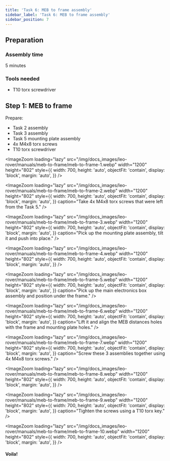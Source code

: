 ```yaml
---
title: 'Task 6: MEB to frame assembly'
sidebar_label: 'Task 6: MEB to frame assembly'
sidebar_position: 7
---
```



## Preparation

### Assembly time

5 minutes

### Tools needed

- T10 torx screwdriver

## Step 1: MEB to frame

Prepare:

- Task 2 assembly
- Task 3 assembly
- Task 5 mounting plate assembly
- 4x M4x8 torx screws
- T10 torx screwdriver

<ImageZoom
  loading="lazy"
  src="/img/docs_images/leo-rover/manuals/meb-to-frame/meb-to-frame-1.webp"
  width="1200"
  height="802"
  style={{
    width: 700,
    height: 'auto',
    objectFit: 'contain',
    display: 'block',
    margin: 'auto',
  }}
/>

<ImageZoom
  loading="lazy"
  src="/img/docs_images/leo-rover/manuals/meb-to-frame/meb-to-frame-2.webp"
  width="1200"
  height="802"
  style={{
    width: 700,
    height: 'auto',
    objectFit: 'contain',
    display: 'block',
    margin: 'auto',
  }}
  caption="Take 4x M4x8 torx screws that were left from the Task 5."
/>

<ImageZoom
  loading="lazy"
  src="/img/docs_images/leo-rover/manuals/meb-to-frame/meb-to-frame-3.webp"
  width="1200"
  height="802"
  style={{
    width: 700,
    height: 'auto',
    objectFit: 'contain',
    display: 'block',
    margin: 'auto',
  }}
  caption="Pick up the mounting plate assembly, tilt it and push into place."
/>

<ImageZoom
  loading="lazy"
  src="/img/docs_images/leo-rover/manuals/meb-to-frame/meb-to-frame-4.webp"
  width="1200"
  height="802"
  style={{
    width: 700,
    height: 'auto',
    objectFit: 'contain',
    display: 'block',
    margin: 'auto',
  }}
/>

<ImageZoom
  loading="lazy"
  src="/img/docs_images/leo-rover/manuals/meb-to-frame/meb-to-frame-5.webp"
  width="1200"
  height="802"
  style={{
    width: 700,
    height: 'auto',
    objectFit: 'contain',
    display: 'block',
    margin: 'auto',
  }}
  caption="Pick up the main electronics box assembly and position under the frame."
/>

<ImageZoom
  loading="lazy"
  src="/img/docs_images/leo-rover/manuals/meb-to-frame/meb-to-frame-6.webp"
  width="1200"
  height="802"
  style={{
    width: 700,
    height: 'auto',
    objectFit: 'contain',
    display: 'block',
    margin: 'auto',
  }}
  caption="Lift it and align the MEB distances holes with the frame
    and mounting plate holes."
/>

<ImageZoom
  loading="lazy"
  src="/img/docs_images/leo-rover/manuals/meb-to-frame/meb-to-frame-7.webp"
  width="1200"
  height="802"
  style={{
    width: 700,
    height: 'auto',
    objectFit: 'contain',
    display: 'block',
    margin: 'auto',
  }}
  caption="Screw these 3 assemblies together using 4x M4x8 torx screws."
/>

<ImageZoom
  loading="lazy"
  src="/img/docs_images/leo-rover/manuals/meb-to-frame/meb-to-frame-8.webp"
  width="1200"
  height="802"
  style={{
    width: 700,
    height: 'auto',
    objectFit: 'contain',
    display: 'block',
    margin: 'auto',
  }}
/>

<ImageZoom
  loading="lazy"
  src="/img/docs_images/leo-rover/manuals/meb-to-frame/meb-to-frame-9.webp"
  width="1200"
  height="802"
  style={{
    width: 700,
    height: 'auto',
    objectFit: 'contain',
    display: 'block',
    margin: 'auto',
  }}
  caption="Tighten the screws using a T10 torx key."
/>

<ImageZoom
  loading="lazy"
  src="/img/docs_images/leo-rover/manuals/meb-to-frame/meb-to-frame-10.webp"
  width="1200"
  height="802"
  style={{
    width: 700,
    height: 'auto',
    objectFit: 'contain',
    display: 'block',
    margin: 'auto',
  }}
/>

#### Voila!
